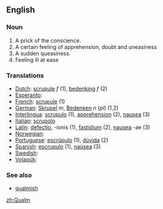 ==English==

===Noun===
# A prick of the conscience.
# A certain feeling of apprehension, doubt and uneasiness
# A sudden queasiness.
# Feeling ill at ease

=== Translations ===
*[[Dutch]]: [[scrupule]] ''f'' (1), [[bedenking]] ''f'' (2)
*[[Esperanto]]: [[]]
*[[French]]: [[scrupule]] (1)
*[[German]]: [[Skrupel]] ''m'', [[Bedenken]] ''n'' (''pl'') (1,2)
*[[Interlingua]]: [[scrupulo]] (1), [[apprehension]] (2), [[nausea]] (3)
*[[Italian]]: [[scrupolo]]
*[[Latin]]: [[defectio]], -ionis (1), [[fastidium]] (2), [[nausea]] -ae (3)
*[[Norwegian]]: [[]]
*[[Portuguese]]: [[escrúpulo]] (1), [[dúvida]] (2)
*[[Spanish]]: [[escrupulo]] (1), [[naúsea]] (3)
*[[Swedish]]: [[]]
*[[Volapük]]: [[]]

=== See also ===
*[[qualmish]]

[[zh:Qualm]]
